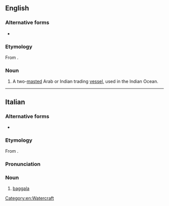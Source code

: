==English==

===Alternative forms===
* {{alter|en|baglo|buggalow}}

===Etymology===
From {{bor|en|ar|بَغْلَة|lit=she-[[mule]]}}.

===Noun===
{{en-noun}}

# A two-[[mast]]ed Arab or Indian trading [[vessel]], used in the Indian Ocean.

[[Category:en:Watercraft]]

----

==Italian==

===Alternative forms===
* {{alter|it|bagala}}

===Etymology===
From {{bor|it|ar|بَغْلَة|t=she-[[mule]]}}.

===Pronunciation===
{{it-pr|bàggala}}

===Noun===
{{it-noun|f}}

# [[#English|baggala]]

{{C|it|Watercraft}}